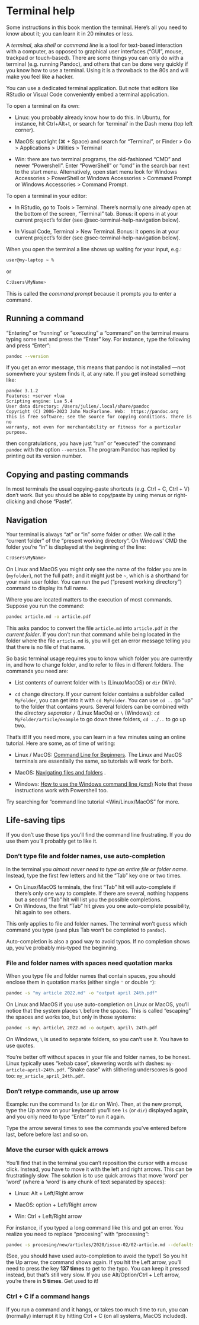 # Terminal help {#sec-terminal-help}

Some instructions in this book mention the terminal. Here's all you need
to know about it; you can learn it in 20 minutes or less.

A *terminal*, aka *shell* or *command line* is a tool for text-based
interaction with a computer, as opposed to graphical user interfaces
("GUI", mouse, trackpad or touch-based). There are some things you can
only do with a terminal (e.g. running Pandoc), and others that can be
done very quickly if you know how to use a terminal. Using it is a
throwback to the 80s and will make you feel like a hacker.

You can use a dedicated terminal application. But note that editors like
RStudio or Visual Code conveniently embed a terminal application.

To open a terminal on its own:

-   Linux: you probably already know how to do this. In Ubuntu, for
    instance, hit Ctrl+Alt+t, or search for 'terminal' in the Dash menu
    (top left corner).

-   MacOS: spotlight (⌘ + Space) and search for "Terminal", or Finder \>
    Go \> Applications \> Utilities \> Terminal

-   Win: there are two terminal programs, the old-fashioned "CMD" and
    newer "Powershell". Enter "PowerShell" or "cmd" in the search bar
    next to the start menu. Alternatively, open start menu look for
    Windows Accessories \> PowerShell or Windows Accessories \> Command
    Prompt or Windows Accessories \> Command Prompt.

To open a terminal in your editor:

-   In RStudio, go to Tools \> Terminal. There's normally one already
    open at the bottom of the screen, "Terminal" tab. Bonus: it opens in
    at your current project's folder (see @sec-terminal-help-navigation
    below).

-   In Visual Code, Terminal \> New Terminal. Bonus: it opens in at your
    current project's folder (see @sec-terminal-help-navigation below).

When you open the terminal a line shows up waiting for your input, e.g.:

``` bash
user@my-laptop ~ %
```

or

``` sh
C:Users\MyName>
```

This is called the *command prompt* because it prompts you to enter a
command.

## Running a command

"Entering" or "running" or "executing" a "command" on the terminal means
typing some text and press the "Enter" key. For instance, type the
following and press "Enter":

``` bash
pandoc --version
```

If you get an error message, this means that pandoc is not installed
---not somewhere your system finds it, at any rate. If you get instead
something like:

```         
pandoc 3.1.2
Features: +server +lua
Scripting engine: Lua 5.4
User data directory: /Users/julien/.local/share/pandoc
Copyright (C) 2006-2023 John MacFarlane. Web:  https://pandoc.org
This is free software; see the source for copying conditions. There is no
warranty, not even for merchantability or fitness for a particular purpose.
```

\noindent then congratulations, you have just "run" or "executed" the
command `pandoc` with the option `--version`. The program Pandoc has
replied by printing out its version number.

## Copying and pasting commands

In most terminals the usual copying-paste shortcuts (e.g. Ctrl + C,
Ctrl + V) don't work. But you should be able to copy/paste by using
menus or right-clicking and chose "Paste".

## Navigation {#sec-terminal-help-navigation}

Your terminal is always "at" or "in" some folder or other. We call it
the "current folder" of the "present working directory". On Windows' CMD
the folder you're "in" is displayed at the beginning of the line:

``` sh
C:Users\MyName>
```

On Linux and MacOS you might only see the name of the folder you are in
(`myfolder`), not the full path; and it might just be `~`, which is a
shorthand for your main user folder. You can run the `pwd` ("present
working directory") command to display its full name.

Where you are located matters to the execution of most commands. Suppose
you run the command:

``` bash
pandoc article.md -o article.pdf
```

This asks pandoc to convert the file `article.md` into `article.pdf` *in
the current folder*. If you don't run that command while being located
in the folder where the file `article.md` is, you will get an error
message telling you that there is no file of that name.

So basic terminal usage requires you to know which folder you are
currently in, and how to change folder, and to refer to files in
different folders. The commands you need are:

-   List contents of current folder with `ls` (Linux/MacOS) or `dir`
    (Win).

-   `cd` change directory. If your current folder contains a subfolder
    called `MyFolder`, you can get into it with `cd MyFolder`. You can
    use `cd ..` go "up" to the folder that contains yours. Several
    folders can be combined with the *directory separator* `/` (Linux
    MacOs) or `\` (Windows): `cd MyFolder/article/example` to go down
    three folders, `cd ../..` to go up two.

That's it! If you need more, you can learn in a few minutes using an
online tutorial. Here are some, as of time of writing:

-   Linux / MacOS: [Command Line for
    Beginners](https://ubuntu.com/tutorials/command-line-for-beginners).
    The Linux and MacOS terminals are essentially the same, so tutorials
    will work for both.

-   MacOS: [Navigating files and
    folders](#https://www.macworld.com/article/221277/command-line-navigating-files-folders-mac-terminal.html)
    .

-   Windows: [How to use the Windows command line
    (cmd)](#https://www.computerhope.com/issues/chusedos.htm) Note that
    these instructions work with Powershell too.

Try searching for "command line tutorial \<Win/Linux/MacOS" for more.

## Life-saving tips

If you don't use those tips you'll find the command line frustrating. If
you do use them you'll probably get to like it.

### Don't type file and folder names, use auto-completion

In the terminal you *almost never need to type an entire file or folder
name*. Instead, type the first few letters and hit the "Tab" key one or
two times.

-   On Linux/MacOS terminals, the first "Tab" hit will auto-complete if
    there's only one way to complete. If there are several, nothing
    happens but a second "Tab" hit will list you the possible
    completions.
-   On Windows, the first "Tab" hit gives you one auto-complete
    possibility, hit again to see others.

This only applies to file and folder names. The terminal won't guess
which command you type (`pand` plus Tab won't be completed to `pandoc`).

Auto-completion is also a good way to avoid typos. If no completion
shows up, you've probably mis-typed the beginning.

### File and folder names with spaces need quotation marks

When you type file and folder names that contain spaces, you should
enclose them in quotation marks (either single `'` or double `"`):

``` bash
pandoc -s "my article 2022.md" -o "output april 24th.pdf"
```

On Linux and MacOS if you use auto-completion on Linux or MacOS, you'll
notice that the system places `\` before the spaces. This is called
"escaping" the spaces and works too, but only in those systems:

``` bash
pandoc -s my\ article\ 2022.md -o output\ april\ 24th.pdf 
```

On Windows, `\` is used to separate folders, so you can't use it. You
have to use quotes.

You're better off without spaces in your file and folder names, to be
honest. Linux typically uses "kebab case", skewering words with dashes:
`my-article-april-24th.pdf`. "Snake case" with slithering underscores is
good too: `my_article_april_24th.pdf`.

### Don't retype commands, use up arrow

Example: run the command `ls` (or `dir` on Win). Then, at the new
prompt, type the Up arrow on your keyboard: you'll see `ls` (or `dir`)
displayed again, and you only need to type "Enter" to run it again.

Type the arrow several times to see the commands you've entered before
last, before before last and so on.

### Move the cursor with quick arrows

You'll find that in the terminal you can't reposition the cursor with a
mouse click. Instead, you have to move it with the left and right
arrows. This can be frustratingly slow. The solution is to use quick
arrows that move 'word' per 'word' (where a 'word' is any chunk of text
separated by spaces):

-   Linux: Alt + Left/Right arrow

-   MacOS: option + Left/Right arrow

-   Win: Ctrl + Left/Right arrow

For instance, if you typed a long command like this and got an error.
You realize you need to replace "procesing" with "processing":

``` bash
pandoc -s procesing/new/articles/2020/issue-02/02-article.md --defaults mydefaultsfile.md -t outputs/recent/articles/2020/issue-02/02.article.pdf 
```

(See, you should have used auto-completion to avoid the typo!) So you
hit the Up arrow, the command shows again. If you hit the Left arrow,
you'll need to press the key **137 times** to get to the typo. You can
keep it pressed instead, but that's still very slow. If you use
Alt/Option/Ctrl + Left arrow, you're there in **5 times**. Get used to
it!

### Ctrl + C if a command hangs

If you run a command and it hangs, or takes too much time to run, you
can (normally) interrupt it by hitting Ctrl + C (on all systems, MacOS
included).
